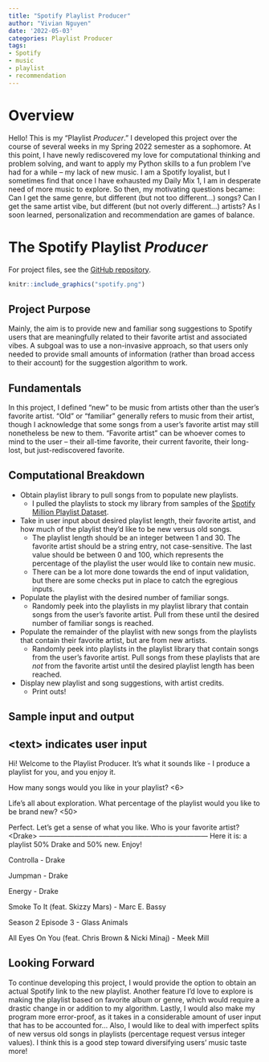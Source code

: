 ```yaml
---
title: "Spotify Playlist Producer"
author: "Vivian Nguyen"
date: '2022-05-03'
categories: Playlist Producer
tags:
- Spotify
- music
- playlist
- recommendation
---
```

 
# Overview
Hello! This is my "Playlist *Producer*." I developed this project over the course of several weeks in my Spring 2022 semester as a sophomore. At this point, I have newly rediscovered my love for computational thinking and problem solving, and want to apply my Python skills to a fun problem I've had for a while -- my lack of new music. I am a Spotify loyalist, but I sometimes find that once I have exhausted my Daily Mix 1, I am in desperate need of more music to explore. So then, my motivating questions became: Can I get the same genre, but different (but not too different...) songs? Can I get the same artist vibe, but different (but not overly different...) artists? As I soon learned, personalization and recommendation are games of balance.

# The Spotify Playlist *Producer*
For project files, see the [GitHub repository](https://github.com/vivian-1372/playlist-producer).
```r
knitr::include_graphics("spotify.png")
```

## Project Purpose
Mainly, the aim is to provide new and familiar song suggestions to Spotify users that are meaningfully related to their favorite artist and associated vibes. A subgoal was to use a non-invasive approach, so that users only needed to provide small amounts of information (rather than broad access to their account) for the suggestion algorithm to work.

## Fundamentals
In this project, I defined "new" to be music from artists other than the user's favorite artist. "Old" or "familiar" generally refers to music from their artist, though I acknowledge that some songs from a user's favorite artist may still nonetheless be new to them. "Favorite artist" can be whoever comes to mind to the user -- their all-time favorite, their current favorite, their long-lost, but just-rediscovered favorite.

## Computational Breakdown
- Obtain playlist library to pull songs from to populate new playlists.
  +  I pulled the playlists to stock my library from samples of the [Spotify Million Playlist Dataset](https://engineering.atspotify.com/2018/05/introducing-the-million-playlist-dataset-and-recsys-challenge-2018/). 
- Take in user input about desired playlist length, their favorite artist, and how much of the playlist they'd like to be new versus old songs.
  + The playlist length should be an integer between 1 and 30. The favorite artist should be a string entry, not case-sensitive. The last value should be between 0 and 100, which represents the percentage of the playlist the user would like to contain new music. 
  + There can be a lot more done towards the end of input validation, but there are some checks put in place to catch the egregious inputs. 
- Populate the playlist with the desired number of familiar songs.
  + Randomly peek into the playlists in my playlist library that contain songs from the user's favorite artist. Pull from these until the desired number of familiar songs is reached. 
- Populate the remainder of the playlist with new songs from the playlists that contain their favorite artist, but are from new artists. 
  + Randomly peek into playlists in the playlist library that contain songs from the user's favorite artist. Pull songs from these playlists that are *not* from the favorite artist until the desired playlist length has been reached. 
- Display new playlist and song suggestions, with artist credits. 
  + Print outs! 

## Sample input and output
\<text\> indicates user input
------------------------------------------------------------------------
Hi! Welcome to the Playlist Producer. It's what it sounds like - I 
produce a playlist for you, and you enjoy it.

How many songs would you like in your playlist? \<6\>

Life's all about exploration.
What percentage of the playlist would you like to be brand new? \<50\>

Perfect. Let's get a sense of what you like.
Who is your favorite artist? \<Drake\>
------------------------------------------------------------------------
Here it is: a playlist 50% Drake and 50% new. Enjoy!

Controlla - Drake

Jumpman - Drake

Energy - Drake

Smoke To It (feat. Skizzy Mars) - Marc E. Bassy

Season 2 Episode 3 - Glass Animals

All Eyes On You (feat. Chris Brown & Nicki Minaj) - Meek Mill

## Looking Forward
To continue developing this project, I would provide the option to obtain an actual Spotify link to the new playlist. Another feature I'd love to explore is making the playlist based on favorite album or genre, which would require a drastic change in or addition to my algorithm. Lastly, I would also make my program more error-proof, as it takes in a considerable amount of user input that has to be accounted for... 
Also, I would like to deal with imperfect splits of new versus old songs in playlists (percentage request versus integer values).
I think this is a good step toward diversifying users' music taste more! 
